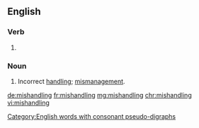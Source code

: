 ==English==

===Verb===
{{head|en}}

# {{present participle of|mishandle|lang=en}}

===Noun===
{{en-noun|~}}

# Incorrect [[handling]]; [[mismanagement]].

[[Category:English words with consonant pseudo-digraphs]]

[[de:mishandling]]
[[fr:mishandling]]
[[mg:mishandling]]
[[chr:mishandling]]
[[vi:mishandling]]
